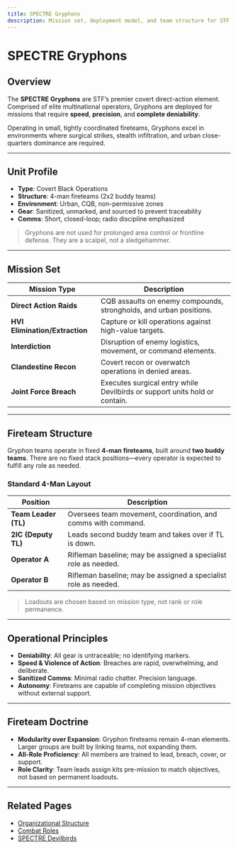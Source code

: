 ```yaml
---
title: SPECTRE Gryphons
description: Mission set, deployment model, and team structure for STF's covert direct action unit.
---
```


# SPECTRE Gryphons

## Overview

The **SPECTRE Gryphons** are STF’s premier covert direct-action element. Comprised of elite multinational operators, Gryphons are deployed for missions that require **speed**, **precision**, and **complete deniability**.

Operating in small, tightly coordinated fireteams, Gryphons excel in environments where surgical strikes, stealth infiltration, and urban close-quarters dominance are required.

---

## Unit Profile

- **Type**: Covert Black Operations
- **Structure**: 4-man fireteams (2x2 buddy teams)
- **Environment**: Urban, CQB, non-permissive zones
- **Gear**: Sanitized, unmarked, and sourced to prevent traceability
- **Comms**: Short, closed-loop; radio discipline emphasized

> Gryphons are not used for prolonged area control or frontline defense. They are a scalpel, not a sledgehammer.

---

## Mission Set

| Mission Type                   | Description                                                                |
| ------------------------------ | -------------------------------------------------------------------------- |
| **Direct Action Raids**        | CQB assaults on enemy compounds, strongholds, and urban positions.         |
| **HVI Elimination/Extraction** | Capture or kill operations against high-value targets.                     |
| **Interdiction**               | Disruption of enemy logistics, movement, or command elements.              |
| **Clandestine Recon**          | Covert recon or overwatch operations in denied areas.                      |
| **Joint Force Breach**         | Executes surgical entry while Devilbirds or support units hold or contain. |

---

## Fireteam Structure

Gryphon teams operate in fixed **4-man fireteams**, built around **two buddy teams**. There are no fixed stack positions—every operator is expected to fulfill any role as needed.

### Standard 4-Man Layout

| Position             | Description                                                     |
| -------------------- | --------------------------------------------------------------- |
| **Team Leader (TL)** | Oversees team movement, coordination, and comms with command.   |
| **2IC (Deputy TL)**  | Leads second buddy team and takes over if TL is down.           |
| **Operator A**       | Rifleman baseline; may be assigned a specialist role as needed. |
| **Operator B**       | Rifleman baseline; may be assigned a specialist role as needed. |

> Loadouts are chosen based on mission type, not rank or role permanence.

---

## Operational Principles

- **Deniability**: All gear is untraceable; no identifying markers.
- **Speed & Violence of Action**: Breaches are rapid, overwhelming, and deliberate.
- **Sanitized Comms**: Minimal radio chatter. Precision language.
- **Autonomy**: Fireteams are capable of completing mission objectives without external support.

---

## Fireteam Doctrine

- **Modularity over Expansion**: Gryphon fireteams remain 4-man elements. Larger groups are built by linking teams, not expanding them.
- **All-Role Proficiency**: All members are trained to lead, breach, cover, or support.
- **Role Clarity**: Team leads assign kits pre-mission to match objectives, not based on permanent loadouts.

---

## Related Pages

- [Organizational Structure](/sop/operational-structure/organizational-structure)
- [Combat Roles](/sop/operational-structure/combat-roles)
- [SPECTRE Devilbirds](/sop/operational-structure/operational-units/devilbirds)
